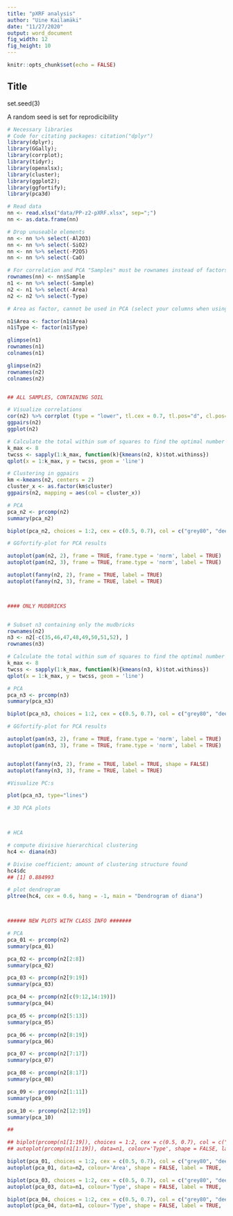 ```yaml
---
title: "pXRF analysis"
author: "Uine Kailamäki"
date: "11/27/2020"
output: word_document
fig_width: 12 
fig_height: 10 
---
```


```r

knitr::opts_chunk$set(echo = FALSE)

```

## Title

set.seed(3)

A random seed is set for reprodicibility

```r
# Necessary libraries
# Code for citating packages: citation("dplyr")
library(dplyr); 
library(GGally); 
library(corrplot); 
library(tidyr); 
library(openxlsx); 
library(cluster); 
library(ggplot2); 
library(ggfortify); 
library(pca3d)

# Read data
nn <- read.xlsx("data/PP-z2-pXRF.xlsx", sep=";")
nn <- as.data.frame(nn)

# Drop unuseable elements
nn <- nn %>% select(-Al2O3)
nn <- nn %>% select(-SiO2)
nn <- nn %>% select(-P2O5)
nn <- nn %>% select(-CaO)

# For correlation and PCA "Samples" must be rownames instead of factors
rownames(nn) <- nn$Sample
n1 <- nn %>% select(-Sample)
n2 <- n1 %>% select(-Area)
n2 <- n2 %>% select(-Type)

# Area as factor, cannot be used in PCA (select your columns when using n1)

n1$Area <- factor(n1$Area)
n1$Type <- factor(n1$Type)

glimpse(n1)
rownames(n1)
colnames(n1)

glimpse(n2)
rownames(n2)
colnames(n2)


## ALL SAMPLES, CONTAINING SOIL

# Visualize correlations
cor(n2) %>% corrplot (type = "lower", tl.cex = 0.7, tl.pos="d", cl.pos="r")
ggpairs(n2)
ggplot(n2)

# Calculate the total within sum of squares to find the optimal number of clusters
k_max <- 8
twcss <- sapply(1:k_max, function(k){kmeans(n2, k)$tot.withinss})
qplot(x = 1:k_max, y = twcss, geom = 'line')

# Clustering in ggpairs
km <-kmeans(n2, centers = 2)
cluster_x <- as.factor(km$cluster)
ggpairs(n2, mapping = aes(col = cluster_x))

# PCA
pca_n2 <- prcomp(n2)
summary(pca_n2)

biplot(pca_n2, choices = 1:2, cex = c(0.5, 0.7), col = c("grey80", "deeppink2"))

# GGfortify-plot for PCA results

autoplot(pam(n2, 2), frame = TRUE, frame.type = 'norm', label = TRUE)
autoplot(pam(n2, 3), frame = TRUE, frame.type = 'norm', label = TRUE)

autoplot(fanny(n2, 2), frame = TRUE, label = TRUE)
autoplot(fanny(n2, 3), frame = TRUE, label = TRUE)



#### ONLY MUDBRICKS


# Subset n3 containing only the mudbricks
rownames(n2)
n3 <- n2[-c(35,46,47,48,49,50,51,52), ]
rownames(n3)

# Calculate the total within sum of squares to find the optimal number of clusters
k_max <- 8
twcss <- sapply(1:k_max, function(k){kmeans(n3, k)$tot.withinss})
qplot(x = 1:k_max, y = twcss, geom = 'line')

# PCA
pca_n3 <- prcomp(n3)
summary(pca_n3)

biplot(pca_n3, choices = 1:2, cex = c(0.5, 0.7), col = c("grey80", "deeppink2"))

# GGfortify-plot for PCA results

autoplot(pam(n3, 2), frame = TRUE, frame.type = 'norm', label = TRUE)
autoplot(pam(n3, 3), frame = TRUE, frame.type = 'norm', label = TRUE)


autoplot(fanny(n3, 2), frame = TRUE, label = TRUE, shape = FALSE)
autoplot(fanny(n3, 3), frame = TRUE, label = TRUE)

#Visualize PC:s

plot(pca_n3, type="lines")

# 3D PCA plots



# HCA

# compute divisive hierarchical clustering
hc4 <- diana(n3)

# Divise coefficient; amount of clustering structure found
hc4$dc
## [1] 0.884993

# plot dendrogram
pltree(hc4, cex = 0.6, hang = -1, main = "Dendrogram of diana")



###### NEW PLOTS WITH CLASS INFO #######

# PCA
pca_01 <- prcomp(n2)
summary(pca_01)

pca_02 <- prcomp(n2[2:8])
summary(pca_02)

pca_03 <- prcomp(n2[9:19])
summary(pca_03)

pca_04 <- prcomp(n2[c(9:12,14:19)])
summary(pca_04)

pca_05 <- prcomp(n2[5:13])
summary(pca_05)

pca_06 <- prcomp(n2[8:19])
summary(pca_06)

pca_07 <- prcomp(n2[7:17])
summary(pca_07)

pca_08 <- prcomp(n2[8:17])
summary(pca_08)

pca_09 <- prcomp(n2[1:11])
summary(pca_09)

pca_10 <- prcomp(n2[12:19])
summary(pca_10)

##

## biplot(prcomp(n1[1:19]), choices = 1:2, cex = c(0.5, 0.7), col = c("grey80", "deeppink2"))
## autoplot(prcomp(n1[1:19]), data=n1, colour='Type', shape = FALSE, label = TRUE,  main = "Full data")

biplot(pca_01, choices = 1:2, cex = c(0.5, 0.7), col = c("grey80", "deeppink2"), main = "PCA All elements")
autoplot(pca_01, data=n2, colour='Area', shape = FALSE, label = TRUE,  main = "PCA All elements")

biplot(pca_03, choices = 1:2, cex = c(0.5, 0.7), col = c("grey80", "deeppink2"), main = "9:19")
autoplot(pca_03, data=n1, colour='Type', shape = FALSE, label = TRUE,  main = "9:19")

biplot(pca_04, choices = 1:2, cex = c(0.5, 0.7), col = c("grey80", "deeppink2"), main = "9:12,14:19")
autoplot(pca_04, data=n1, colour='Type', shape = FALSE, label = TRUE,  main = "9:12,14:19")


```



